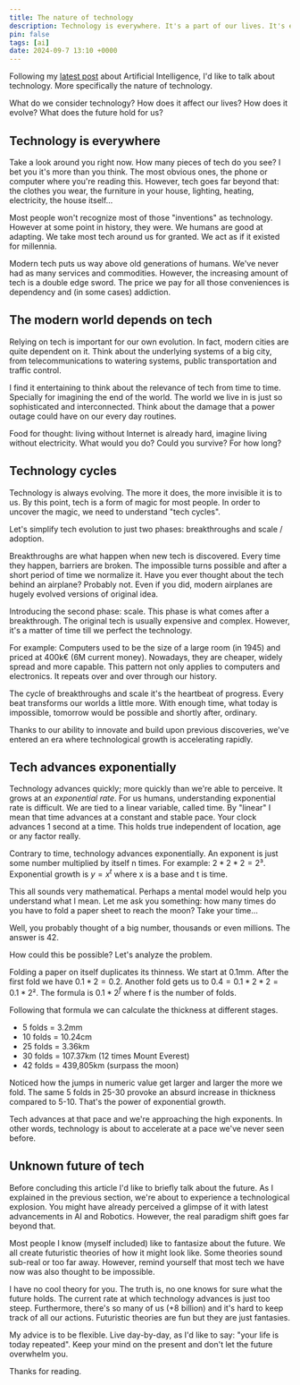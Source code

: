 ```yaml
---
title: The nature of technology
description: Technology is everywhere. It's a part of our lives. It's evolving at an exponential rate. What does the future hold for us?
pin: false
tags: [ai]
date: 2024-09-7 13:10 +0000
---
```


Following my [latest post](https://monkeyandres.com/posts/ai-importance/) about Artificial Intelligence, I'd like to talk about technology. More specifically the nature of technology.

What do we consider technology? How does it affect our lives? How does it evolve? What does the future hold for us?

## Technology is everywhere

Take a look around you right now. How many pieces of tech do you see? I bet you it's more than you think. The most obvious ones, the phone or computer where you're reading this. However, tech goes far beyond that: the clothes you wear, the furniture in your house, lighting, heating, electricity, the house itself&#x2026;

Most people won't recognize most of those "inventions" as technology. However at some point in history, they were. We humans are good at adapting. We take most tech around us for granted. We act as if it existed for millennia.

Modern tech puts us way above old generations of humans. We've never had as many services and commodities. However, the increasing amount of tech is a double edge sword. The price we pay for all those conveniences is dependency and (in some cases) addiction.

## The modern world depends on tech

Relying on tech is important for our own evolution. In fact, modern cities are quite dependent on it. Think about the underlying systems of a big city, from telecommunications to watering systems, public transportation and traffic control.

I find it entertaining to think about the relevance of tech from time to time. Specially for imagining the end of the world. The world we live in is just so sophisticated and interconnected. Think about the damage that a power outage could have on our every day routines.

Food for thought: living without Internet is already hard, imagine living without electricity. What would you do? Could you survive? For how long?

## Technology cycles

Technology is always evolving. The more it does, the more invisible it is to us. By this point, tech is a form of magic for most people. In order to uncover the magic, we need to understand "tech cycles".

Let's simplify tech evolution to just two phases: breakthroughs and scale / adoption.

Breakthroughs are what happen when new tech is discovered. Every time they happen, barriers are broken. The impossible turns possible and after a short period of time we normalize it. Have you ever thought about the tech behind an airplane? Probably not. Even if you did, modern airplanes are hugely evolved versions of original idea.

Introducing the second phase: scale. This phase is what comes after a breakthrough. The original tech is usually expensive and complex. However, it's a matter of time till we perfect the technology.

For example: Computers used to be the size of a large room (in 1945) and priced at 400k€ (6M current money). Nowadays, they are cheaper, widely spread and more capable. This pattern not only applies to computers and electronics. It repeats over and over through our history.

The cycle of breakthroughs and scale it's the heartbeat of progress. Every beat transforms our worlds a little more. With enough time, what today is impossible, tomorrow would be possible and shortly after, ordinary.

Thanks to our ability to innovate and build upon previous discoveries, we've entered an era where technological growth is accelerating rapidly.

## Tech advances exponentially

Technology advances quickly; more quickly than we're able to perceive. It grows at an *exponential rate*. For us humans, understanding exponential rate is difficult. We are tied to a linear variable, called time. By "linear" I mean that time advances at a constant and stable pace. Your clock advances 1 second at a time. This holds true independent of location, age or any factor really.

Contrary to time, technology advances exponentially. An exponent is just some number multiplied by itself n times. For example: $2 * 2 * 2 = 2³$. Exponential growth is $y=x^t$ where x is a base and t is time.

This all sounds very mathematical. Perhaps a mental model would help you understand what I mean. Let me ask you something: how many times do you have to fold a paper sheet to reach the moon? Take your time&#x2026;

Well, you probably thought of a big number, thousands or even millions. The answer is 42.

How could this be possible? Let's analyze the problem.

Folding a paper on itself duplicates its thinness. We start at 0.1mm. After the first fold we have $0.1 * 2 = 0.2$. Another fold gets us to $0.4 = 0.1 * 2 * 2 = 0.1 * 2²$. The formula is $0.1 * 2^f$ where f is the number of folds.

Following that formula we can calculate the thickness at different stages.

-   5 folds = 3.2mm
-   10 folds = 10.24cm
-   25 folds = 3.36km
-   30 folds = 107.37km (12 times Mount Everest)
-   42 folds = 439,805km (surpass the moon)

Noticed how the jumps in numeric value get larger and larger the more we fold. The same 5 folds in 25-30 provoke an absurd increase in thickness compared to 5-10. That's the power of exponential growth.

Tech advances at that pace and we're approaching the high exponents. In other words, technology is about to accelerate at a pace we've never seen before.

## Unknown future of tech

Before concluding this article I'd like to briefly talk about the future. As I explained in the previous section, we're about to experience a technological explosion. You might have already perceived a glimpse of it with latest advancements in AI and Robotics. However, the real paradigm shift goes far beyond that.

Most people I know (myself included) like to fantasize about the future. We all create futuristic theories of how it might look like. Some theories sound sub-real or too far away. However, remind yourself that most tech we have now was also thought to be impossible.

I have no cool theory for you. The truth is, no one knows for sure what the future holds. The current rate at which technology advances is just too steep. Furthermore, there's so many of us (+8 billion) and it's hard to keep track of all our actions. Futuristic theories are fun but they are just fantasies.

My advice is to be flexible. Live day-by-day, as I'd like to say: "your life is today repeated". Keep your mind on the present and don't let the future overwhelm you.

Thanks for reading.

